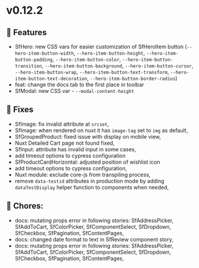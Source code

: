 
<Meta title="Releases/v0.12.x - Latest/v0.12.2 - Latest/Change log" />

# v0.12.2

## 🚀 Features

- SfHero: new CSS vars for easier customization of SfHeroItem button (`--hero-item-button-width`, `--hero-item-button-height`, 
`--hero-item-button-padding`, `--hero-item-button-color`, `--hero-item-button-transition`, `--hero-item-button-background`, 
`--hero-item-button-cursor`, `--hero-item-button-wrap`, `--hero-item-button-text-transform`, `--hero-item-button-text-decoration`, 
`--hero-item-button-border-radius`)
- feat: change the docs tab to the first place in toolbar
- SfModal: new CSS var - `--modal-content-height`


## 🐛 Fixes

- SfImage: fix invalid attribute at `srcset`,
- SfImage: when rendered on nuxt it has `image-tag` set to `img` as default, 
- SfGroupedProduct: fixed issue with display on mobile view,
- Nuxt Detailed Cart page not found fixed,
- SfInput: attribute has invalid input in some cases,
- add timeout options to cypress configuration
- SfProductCardHorizontal: adjusted position of wishlist icon
- add timeout options to cypress configuration,
- Nuxt module: exclude core-js from transpiling process,
- remove `data-testid` attributes in production mode by adding `dataTestDisplay` helper function to components when needed,

## 🧹 Chores:

- docs: mutating props error in following stories: SfAddressPicker, SfAddToCart, SfColorPicker, SfComponentSelect, SfDropdown, SfCheckbox, SfPagination, SfContentPages,
- docs: changed date format to text in SfReview component story,  
- docs: mutating props error in following stories: SfAddressPicker, SfAddToCart, SfColorPicker, SfComponentSelect, SfDropdown, SfCheckbox, SfPagination, SfContentPages,


